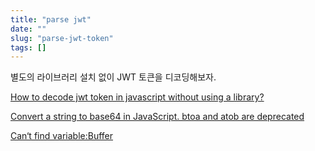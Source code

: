 ```yaml
---
title: "parse jwt"
date: ""
slug: "parse-jwt-token"
tags: []
---
```


별도의 라이브러리 설치 없이 JWT 토큰을 디코딩해보자.

[How to decode jwt token in javascript without using a library?](https://stackoverflow.com/questions/38552003/how-to-decode-jwt-token-in-javascript-without-using-a-library)

[Convert a string to base64 in JavaScript. btoa and atob are deprecated](https://stackoverflow.com/questions/68849233/convert-a-string-to-base64-in-javascript-btoa-and-atob-are-deprecated)

[Can‘t find variable:Buffer](https://github.com/facebook/react-native/issues/14796)
